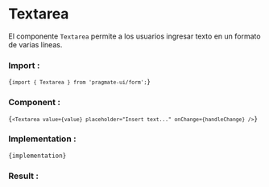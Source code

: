
# Textarea

El componente `Textarea` permite a los usuarios ingresar texto en un formato de varias líneas.

### Import :

<Code>{`import { Textarea } from 'pragmate-ui/form';`}</Code>

### Component :

<Code>{`<Textarea value={value} placeholder="Insert text..." onChange={handleChange} />`}</Code>

### Implementation :

<Code>{implementation}</Code>

### Result :

<Results />
